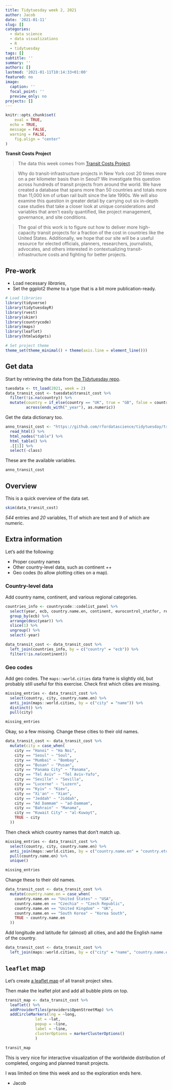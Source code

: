 ```yaml
---
title: Tidytuesday week 2, 2021
author: Jacob
date: '2021-01-11'
slug: []
categories:
  - data science
  - data visualizations
  - R
  - tidytuesday
tags: []
subtitle: ''
summary: ''
authors: []
lastmod: '2021-01-11T10:14:33+01:00'
featured: no
image:
  caption: ''
  focal_point: ''
  preview_only: no
projects: []
---
```



```r
knitr::opts_chunk$set(
	eval = TRUE, 
  echo = TRUE, 
  message = FALSE, 
  warning = FALSE, 
	fig.align = "center"
)
```


**Transit Costs Project**

> The data this week comes from [Transit Costs Project](https://transitcosts.com/). 

> Why do transit-infrastructure projects in New York cost 20 times more on a per kilometer basis than in Seoul? We investigate this question across hundreds of transit projects from around the world. We have created a database that spans more than 50 countries and totals more than 11,000 km of urban rail built since the late 1990s. We will also examine this question in greater detail by carrying out six in-depth case studies that take a closer look at unique considerations and variables that aren’t easily quantified, like project management, governance, and site conditions.

> The goal of this work is to figure out how to deliver more high-capacity transit projects for a fraction of the cost in countries like the United States. Additionally, we hope that our site will be a useful resource for elected officials, planners, researchers, journalists, advocates, and others interested in contextualizing transit-infrastructure costs and fighting for better projects.


## Pre-work

- Load necessary *libraries*, 
- Set the ggplot2 *theme* to a type that is a bit more publication-ready. 

```r
# Load libraries
library(tidyverse)
library(tidytuesdayR)
library(rvest)
library(skimr)
library(countrycode)
library(maps)
library(leaflet)
library(htmlwidgets)

# Set project theme
theme_set(theme_minimal() + theme(axis.line = element_line()))
```


## Get data

Start by retrieving the data from [the Tidytuesday repo](https://github.com/rfordatascience/tidytuesday/blob/master/data/2021/2021-01-05). 

```r
tuesdata <- tt_load(2021, week = 2)
data_transit_cost <- tuesdata$transit_cost %>% 
  filter(!is.na(country)) %>% 
  mutate(country = if_else(country == "UK", true = "GB", false = country), 
         across(ends_with("_year"), as.numeric))
```

Get the data dictionary too. 

```r
anno_transit_cost <- "https://github.com/rfordatascience/tidytuesday/tree/master/data/2021/2021-01-05/" %>%
  read_html() %>% 
  html_nodes("table") %>%
  html_table() %>% 
  .[[1]] %>% 
  select(-class)
```

These are the available variables. 

```r
anno_transit_cost
```

## Overview

This is a quick overview of the data set. 

```r
skim(data_transit_cost)
```

*544* entries and *20* variables, 11 of which are text and 9 of which are numeric. 


## Extra information

Let's add the following: 

- Proper country names
- Other country-level data, such as continent ++
- Geo codes (to allow plotting cities on a map). 


### Country-level data

Add country name, continent, and various regional categories. 

```r
countries_info <- countrycode::codelist_panel %>% 
  select(year, ecb, country.name.en, continent, eurocontrol_statfor, region, region23) %>% 
  group_by(ecb) %>% 
  arrange(desc(year)) %>% 
  slice(1) %>% 
  ungroup() %>% 
  select(-year)

data_transit_cost <- data_transit_cost %>% 
  left_join(countries_info, by = c("country" = "ecb")) %>% 
  filter(!is.na(continent))
```


### Geo codes

Add geo codes. The `maps::world.cities` data frame is slightly old, but probably still useful for this exercise. Check first which cities are missing. 

```r
missing_entries <- data_transit_cost %>% 
  select(country, city, country.name.en) %>% 
  anti_join(maps::world.cities, by = c("city" = "name")) %>%
  distinct() %>% 
  pull(city)

missing_entries
```

Okay, so a few missing. Change these cities to their old names. 

```r
data_transit_cost <- data_transit_cost %>% 
  mutate(city = case_when(
    city == "Hanoi" ~ "Ha Noi", 
    city == "Seoul" ~ "Soul", 
    city == "Mumbai" ~ "Bombay", 
    city == "Busan" ~ "Pusan", 
    city == "Panama City" ~ "Panama", 
    city == "Tel Aviv" ~ "Tel Aviv-Yafo", 
    city == "Seville" ~ "Sevilla", 
    city == "Lucerne" ~ "Luzern", 
    city == "Kyiv" ~ "Kiev", 
    city == "Xi'an" ~ "Xian", 
    city == "Jeddah" ~ "Jiddah", 
    city == "Ad Dammam" ~ "ad-Dammam", 
    city == "Bahrain" ~ "Manama", 
    city == "Kuwait City" ~ "al-Kuwayt", 
    TRUE ~ city
  ))
```

Then check which country names that don't match up. 

```r
missing_entries <- data_transit_cost %>% 
  select(country, city, country.name.en) %>% 
  anti_join(maps::world.cities, by = c("country.name.en" = "country.etc")) %>%
  pull(country.name.en) %>% 
  unique()

missing_entries
```

Change these to their old names. 

```r
data_transit_cost <- data_transit_cost %>% 
  mutate(country.name.en = case_when(
    country.name.en == "United States" ~ "USA", 
    country.name.en == "Czechia" ~ "Czech Republic", 
    country.name.en == "United Kingdom" ~ "UK", 
    country.name.en == "South Korea" ~ "Korea South", 
    TRUE ~ country.name.en
  ))
```


Add longitude and latitude for (almost) all cities, and add the English name of the country. 

```r
data_transit_cost <- data_transit_cost %>% 
  left_join(maps::world.cities, by = c("city" = "name", "country.name.en" = "country.etc"))
```


## `leaflet` map

Let's create [a leaflet map](https://rstudio.github.io/leaflet/) of all transit project sites. 

Then make the leaflet plot and add all bubble plots on top. 

```r
transit_map <- data_transit_cost %>% 
  leaflet() %>%
  addProviderTiles(providers$OpenStreetMap) %>%
  addCircleMarkers(lng = ~long, 
             lat = ~lat, 
             popup = ~line,
             label = ~line, 
             clusterOptions = markerClusterOptions()
             )

transit_map
```

This is very nice for interactive visualization of the worldwide distribution of completed, ongoing and planned transit projects. 


I was limited on time this week and so the exploration ends here.  

- Jacob
